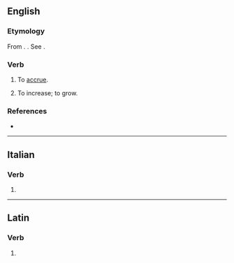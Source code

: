 ==English==

===Etymology===
From {{bor|en|la|accrescere}}. {{doublet|en|accrease}}. See {{m|en|accrue}}.

===Verb===
{{en-verb}}

# {{lb|en|rare|intransitive}} To [[accrue]].
# {{lb|en|obsolete|intransitive}} To increase; to grow.

===References===
* {{R:DSL|pos=v}}

----

==Italian==

===Verb===
{{head|it|verb form}}

# {{inflection of|it|accrescere||3|s|pres|indc}}

----

==Latin==

===Verb===
{{la-verb-form|accrēsce}}

# {{inflection of|la|accrēscō||2|s|pres|actv|impr}}